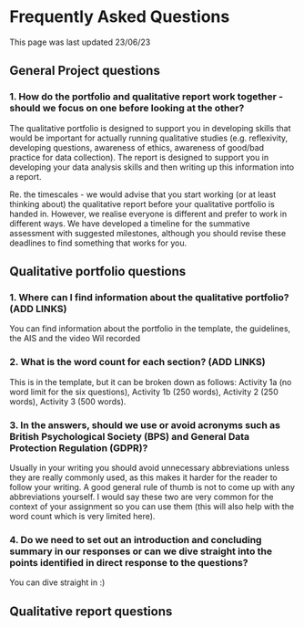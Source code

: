 # Frequently Asked Questions 

This page was last updated 23/06/23

## General Project questions

### 1. How do the portfolio and qualitative report work together - should we focus on one before looking at the other?

The qualitative portfolio is designed to support you in developing skills that would be important for actually running qualitative studies (e.g. reflexivity, developing questions, awareness of ethics, awareness of good/bad practice for data collection). The report is
designed to support you in developing your data analysis skills and then writing up this information into a report.

Re. the timescales - we would advise that you start working (or at least thinking about) the qualitative report before your qualitative portfolio is handed in. However, we realise everyone is different and prefer to work in different ways. We have developed a timeline for the summative assessment with suggested milestones, although you should revise
these deadlines to find something that works for you.

## Qualitative portfolio questions

### 1. Where can I find information about the qualitative portfolio? (ADD LINKS)

You can find information about the portfolio in the template, the guidelines, the AIS and the video Wil recorded

### 2. What is the word count for each section? (ADD LINKS)

This is in the template, but it can be broken down as follows: Activity 1a (no word limit for the six questions), Activity 1b (250 words), Activity 2 (250 words), Activity 3 (500 words).

### 3. In the answers, should we use or avoid acronyms such as British Psychological Society (BPS) and General Data Protection Regulation (GDPR)?

Usually in your writing you should avoid unnecessary abbreviations unless they are really commonly used, as this makes it harder for the reader to follow your writing. A good general rule of thumb is not to come up with any abbreviations yourself. I would say these two are very common for the context of your assignment so you can use them (this will also help with the word count which is very limited here).

### 4. Do we need to set out an introduction and concluding summary in our responses or can we dive straight into the points identified in direct response to the questions? 

You can dive straight in :)

## Qualitative report questions